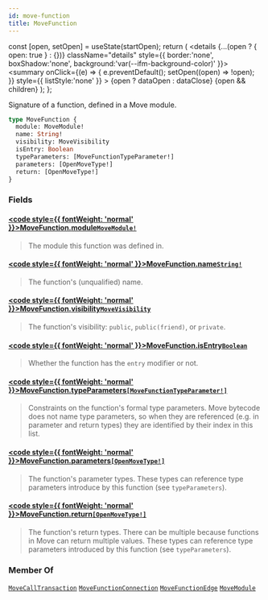 ```yaml
---
id: move-function
title: MoveFunction
---
```









  const [open, setOpen] = useState(startOpen);
  return (
    <details {...(open ? { open: true } : {})} className="details" style={{ border:'none', boxShadow:'none', background:'var(--ifm-background-color)' }}>
      <summary
        onClick={(e) => {
          e.preventDefault();
          setOpen((open) => !open);
        }}
        style={{ listStyle:'none' }}
      >
      {open ? dataOpen : dataClose}
      </summary>
      {open && children}
    </details>
  );
};








Signature of a function, defined in a Move module.


```graphql
type MoveFunction {
  module: MoveModule!
  name: String!
  visibility: MoveVisibility
  isEntry: Boolean
  typeParameters: [MoveFunctionTypeParameter!]
  parameters: [OpenMoveType!]
  return: [OpenMoveType!]
}
```




### Fields

#### [<code style={{ fontWeight: 'normal' }}>MoveFunction.<b>module</b></code>](#)<Bullet />[`MoveModule!`](/references/sui-api/sui-graphql/reference/objects/move-module) <Badge class="badge badge--secondary" text="non-null"/> <Badge class="badge badge--secondary" text="object"/> 
> 
> 
> The module this function was defined in.
> 

#### [<code style={{ fontWeight: 'normal' }}>MoveFunction.<b>name</b></code>](#)<Bullet />[`String!`](/references/sui-api/sui-graphql/reference/scalars/string) <Badge class="badge badge--secondary" text="non-null"/> <Badge class="badge badge--secondary" text="scalar"/> 
> 
> 
> The function's (unqualified) name.
> 

#### [<code style={{ fontWeight: 'normal' }}>MoveFunction.<b>visibility</b></code>](#)<Bullet />[`MoveVisibility`](/references/sui-api/sui-graphql/reference/enums/move-visibility) <Badge class="badge badge--secondary" text="enum"/> 
> 
> 
> The function's visibility: `public`, `public(friend)`, or `private`.
> 

#### [<code style={{ fontWeight: 'normal' }}>MoveFunction.<b>isEntry</b></code>](#)<Bullet />[`Boolean`](/references/sui-api/sui-graphql/reference/scalars/boolean) <Badge class="badge badge--secondary" text="scalar"/> 
> 
> 
> Whether the function has the `entry` modifier or not.
> 

#### [<code style={{ fontWeight: 'normal' }}>MoveFunction.<b>typeParameters</b></code>](#)<Bullet />[`[MoveFunctionTypeParameter!]`](/references/sui-api/sui-graphql/reference/objects/move-function-type-parameter) <Badge class="badge badge--secondary" text="list"/> <Badge class="badge badge--secondary" text="object"/> 
> 
> 
> Constraints on the function's formal type parameters.  Move bytecode does not name type
> parameters, so when they are referenced (e.g. in parameter and return types) they are
> identified by their index in this list.
> 

#### [<code style={{ fontWeight: 'normal' }}>MoveFunction.<b>parameters</b></code>](#)<Bullet />[`[OpenMoveType!]`](/references/sui-api/sui-graphql/reference/objects/open-move-type) <Badge class="badge badge--secondary" text="list"/> <Badge class="badge badge--secondary" text="object"/> 
> 
> 
> The function's parameter types.  These types can reference type parameters introduce by this
> function (see `typeParameters`).
> 

#### [<code style={{ fontWeight: 'normal' }}>MoveFunction.<b>return</b></code>](#)<Bullet />[`[OpenMoveType!]`](/references/sui-api/sui-graphql/reference/objects/open-move-type) <Badge class="badge badge--secondary" text="list"/> <Badge class="badge badge--secondary" text="object"/> 
> 
> 
> The function's return types.  There can be multiple because functions in Move can return
> multiple values.  These types can reference type parameters introduced by this function (see
> `typeParameters`).
> 



### Member Of

[`MoveCallTransaction`](/references/sui-api/sui-graphql/reference/objects/move-call-transaction)  <Badge class="badge badge--secondary" text="object"/><Bullet />[`MoveFunctionConnection`](/references/sui-api/sui-graphql/reference/objects/move-function-connection)  <Badge class="badge badge--secondary" text="object"/><Bullet />[`MoveFunctionEdge`](/references/sui-api/sui-graphql/reference/objects/move-function-edge)  <Badge class="badge badge--secondary" text="object"/><Bullet />[`MoveModule`](/references/sui-api/sui-graphql/reference/objects/move-module)  <Badge class="badge badge--secondary" text="object"/>

